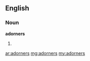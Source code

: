==English==
===Noun===
'''adorners'''
# {{plural of|[[adorner]]}}

[[ar:adorners]]
[[mg:adorners]]
[[my:adorners]]